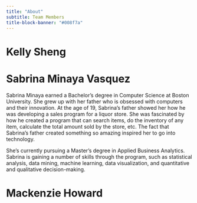 ```yaml
---
title: "About"
subtitle: Team Members
title-block-banner: "#008f7a"
---
```


# Kelly Sheng

# Sabrina Minaya Vasquez

Sabrina Minaya earned a Bachelor's degree in Computer Science at Boston University. She grew up with her father who is obsessed with computers and their innovation. At the age of 19, Sabrina's father showed her how he was developing a sales program for a liquor store. She was fascinated by how he created a program that can search items, do the inventory of any item, calculate the total amount sold by the store, etc. The fact that Sabrina's father created something so amazing inspired her to go into technology.

She's currently pursuing a Master's degree in Applied Business Analytics. Sabrina is gaining a number of skills through the program, such as statistical analysis, data mining, machine learning, data visualization, and quantitative and qualitative decision-making.

# Mackenzie Howard
